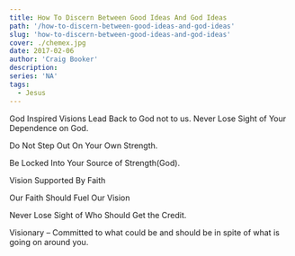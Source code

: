 ```yaml
---
title: How To Discern Between Good Ideas And God Ideas
path: '/how-to-discern-between-good-ideas-and-god-ideas'
slug: 'how-to-discern-between-good-ideas-and-god-ideas'
cover: ./chemex.jpg
date: 2017-02-06
author: 'Craig Booker'
description:
series: 'NA'
tags:
  - Jesus
---
```


God Inspired Visions Lead Back to God not to us. Never Lose Sight of Your Dependence on God.

Do Not Step Out On Your Own Strength.

Be Locked Into Your Source of Strength(God).

Vision Supported By Faith

Our Faith Should Fuel Our Vision

Never Lose Sight of Who Should Get the Credit.

Visionary – Committed to what could be and should be in spite of what is going on around you.
